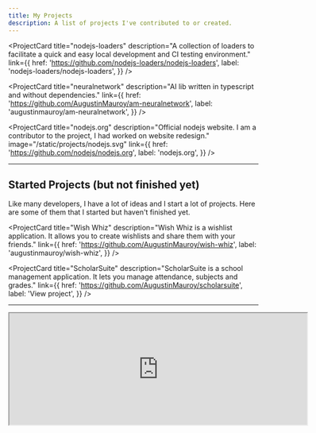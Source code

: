 ```yaml
---
title: My Projects
description: A list of projects I've contributed to or created.
---
```


<ProjectCard
  title="nodejs-loaders"
  description="A collection of loaders to facilitate a quick and easy local development and CI testing environment."
  link={{
    href: 'https://github.com/nodejs-loaders/nodejs-loaders',
    label: 'nodejs-loaders/nodejs-loaders',
  }}
/>

<ProjectCard
  title="neuralnetwork"
  description="AI lib written in typescript and without dependencies."
  link={{
    href: 'https://github.com/AugustinMauroy/am-neuralnetwork',
    label: 'augustinmauroy/am-neuralnetwork',
  }}
/>

<ProjectCard
  title="nodejs.org"
  description="Official nodejs website. I am a contributor to the project, I had worked on website redesign."
  image="/static/projects/nodejs.svg"
  link={{
    href: 'https://github.com/nodejs/nodejs.org',
    label: 'nodejs.org',
  }}
/>


----

## Started Projects (but not finished yet)

Like many developers, I have a lot of ideas and I start a lot of projects. Here are some of them that I started but haven't finished yet.

<ProjectCard
  title="Wish Whiz"
  description="Wish Whiz is a wishlist application. It allows you to create wishlists and share them with your friends."
  link={{
    href: 'https://github.com/AugustinMauroy/wish-whiz',
    label: 'augustinmauroy/wish-whiz',
  }}
/>

<ProjectCard
  title="ScholarSuite"
  description="ScholarSuite is a school management application. It lets you manage attendance, subjects and grades."
  link={{
    href: 'https://github.com/AugustinMauroy/scholarsuite',
    label: 'View project',
  }}
/>

----

<iframe
  src="https://github.com/sponsors/AugustinMauroy/card"
  title="Sponsor AugustinMauroy"
  height="225"
  width="600"
  className='mx-auto'
  style={{ border: '0' }}
  />
